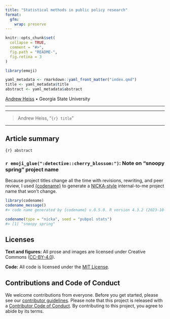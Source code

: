 ```yaml
---
title: "Statistical methods in public policy research"
format: 
  gfm: 
    wrap: preserve
---
```


<!-- README.md is generated from README.qmd. Please edit that file -->

```r
knitr::opts_chunk$set(
  collapse = TRUE,
  comment = "#>",
  fig.path = "README-",
  fig.retina = 3
)

library(emoji)

yaml_metadata <- rmarkdown::yaml_front_matter("index.qmd")
title <- yaml_metadata$title
abstract <- yaml_metadata$abstract
```

[Andrew Heiss](https://www.andrewheiss.com) • Georgia State University

---

<!-- badges: start -->
<!-- badges: end -->

---

> Andrew Heiss, “`{r} title`”

---

## Article summary

`{r} abstract`


### `r emoji_glue(":detective::cherry_blossom:")`: Note on "snoopy spring" project name

Because project titles change all the time with revisions, rewriting, and peer review, I used [{codename}](http://svmiller.com/codename/) to generate a [NICKA-style](https://www.designation-systems.net/usmilav/codenames.html) internal-to-me project name that won't change.

```r
library(codename)
codename_message()
#> code name generated by {codename} v.0.5.0. R version 4.3.2 (2023-10-31).

codename(type = "nicka", seed = "pubpol stats")
#> [1] "snoopy spring"
```

## Licenses

**Text and figures:** All prose and images are licensed under Creative Commons ([CC-BY-4.0](http://creativecommons.org/licenses/by/4.0/)).

**Code:** All code is licensed under the [MIT License](LICENSE.md).

## Contributions and Code of Conduct

We welcome contributions from everyone. Before you get started, please see our [contributor guidelines](CONTRIBUTING.md). Please note that this project is released with a [Contributor Code of Conduct](https://contributor-covenant.org/version/2/0/CODE_OF_CONDUCT.html). By contributing to this project, you agree to abide by its terms.

